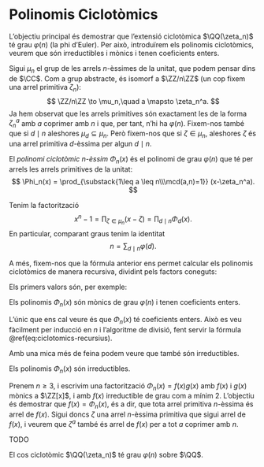 # Polinomis Ciclotòmics

L'objectiu principal és demostrar que l'extensió ciclotòmica $\QQ(\zeta_n)$ té grau $\varphi(n)$ (la phi d'Euler). Per això,
introduïrem els polinomis ciclotòmics, veurem que són irreductibles i mònics i tenen coeficients enters.

Sigui $\mu_n$ el grup de les arrels $n$-èssimes de la unitat, que podem pensar dins de $\CC$.
Com a grup abstracte, és isomorf a $\ZZ/n\ZZ$ (un cop fixem una arrel primitiva $\zeta_n$):
$$
\ZZ/n\ZZ \to \mu_n,\quad a \mapsto \zeta_n^a.
$$
Ja hem observat que les arrels primitives són exactament les de la forma $\zeta_n^a$ amb $a$ coprimer amb $n$
i que, per tant, n'hi ha $\varphi(n)$. Fixem-nos també que si $d\mid n$ aleshores $\mu_d \subseteq \mu_n$.
Però fixem-nos que si $\zeta\in \mu_n$, aleshores $\zeta$ és una arrel primitiva $d$-èssima per algun $d \mid n$.

::: {.definition #polinomi-ciclotomic name="polinomi ciclotòmic"}
El *polinomi ciclotòmic $n$-èssim* $\Phi_n(x)$ és el polinomi de grau $\varphi(n)$ que té per arrels
les arrels primitives de la unitat:
$$
\Phi_n(x) = \prod_{\substack{1\leq a \leq n\\\mcd(a,n)=1}} (x-\zeta_n^a).
$$
:::

Tenim la factorització
$$
x^n - 1= \prod_{\zeta \in \mu_n} (x-\zeta) = \prod_{d\mid n} \Phi_d(x).
$$
En particular, comparant graus tenim la identitat
$$
n = \sum_{d \mid n} \varphi(d).
$$

A més, fixem-nos que la fórmula anterior ens permet calcular els polinomis ciclotòmics de manera recursiva,
dividint pels factors coneguts:
\begin{equation}
\Phi_n(x) = \frac{x^n - 1}{\prod_{\substack{d \mid n\\d < n}} \Phi_d(x)}.
(\#eq:ciclotomics-recursius)
\end{equation}


Els primers valors són, per exemple:

\begin{align}
\Phi_1(x) &= x-1\\
\Phi_2(x) &= x+1\\
\Phi_{3}(x) &= x^{2} + x + 1 \\
\Phi_{4}(x) &= x^{2} + 1 \\
\Phi_{5}(x) &= x^{4} + x^{3} + x^{2} + x + 1 \\
\Phi_{6}(x) &= x^{2} - x + 1 \\
\Phi_{7}(x) &= x^{6} + x^{5} + x^{4} + x^{3} + x^{2} + x + 1 \\
\Phi_{8}(x) &= x^{4} + 1 \\
\Phi_{9}(x) &= x^{6} + x^{3} + 1 \\
\Phi_{10}(x) &= x^{4} - x^{3} + x^{2} - x + 1 \\
\Phi_{11}(x) &= x^{10} + x^{9} + x^{8} + x^{7} + x^{6} + x^{5} + x^{4} + x^{3} + x^{2} + x + 1 \\
\Phi_{12}(x) &= x^{4} - x^{2} + 1 \\
\Phi_{13}(x) &= x^{12} + x^{11} + x^{10} + x^{9} + x^{8} + x^{7} + x^{6} + x^{5} + x^{4} + x^{3} + x^{2} + x + 1
\end{align}

::: {.lemma name=""}
Els polinomis $\Phi_n(x)$ són mònics de grau $\varphi(n)$ i tenen coeficients enters.
:::
::: {.proof}
L'únic que ens cal veure és que $\Phi_n(x)$ té coeficients enters. Això es veu fàcilment per inducció en $n$
i l'algoritme de divisió, fent servir la fórmula \@ref(eq:ciclotomics-recursius).
:::

Amb una mica més de feina podem veure que també són irreductibles.

::: {.theorem #ciclotomics-irreductibles}
Els polinomis $\Phi_n(x)$ són irreductibles.
:::
::: {.proof}
Prenem $n\geq 3$, i escrivim una factorització $\Phi_n(x)=f(x)g(x)$ amb $f(x)$ i $g(x)$ mònics a $\ZZ[x]$, i amb $f(x)$
irreductible de grau com a mínim $2$. L'objectiu és demostrar que $f(x)=\Phi_n(x)$, és a dir, que tota arrel primitiva $n$-èssima
és arrel de $f(x)$. Sigui doncs $\zeta$ una arrel $n$-èssima primitiva que sigui arrel de $f(x)$, i veurem
que $\zeta^a$ també és arrel de $f(x)$ per a tot $a$ coprimer amb $n$.

TODO
:::

::: {.corollary}
El cos ciclotòmic $\QQ(\zeta_n)$ té grau $\varphi(n)$ sobre $\QQ$.
:::